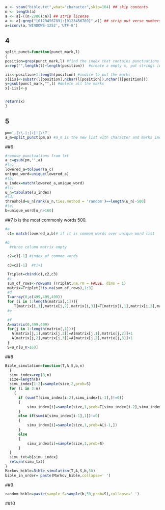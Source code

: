 

```{r setup, include=FALSE}
a <- scan("bible.txt",what="character",skip=104) ## skip contents
n <- length(a)
a <- a[-((n-2886):n)] ## strip license
a <- a[-grep("[0123456789]:[0123456789]",a)] ## strip out verse numbers
a=iconv(a,'WINDOWS-1252','UTF-8')
```

## 4 



```{r q4}
split_punct=function(punct_mark,l)
{
position=grep(punct_mark,l) #find the index that contains punctuations marks; return index
x=rep("",length(l)+length(position))  #create a empty x, put strings in it

iis<-position+1:length(position) #indice to put the marks
x[iis]<-substr(l[position],nchar(l[position]),nchar(l[position])) 
y=gsub(punct_mark,"",l) #delete all the marks
x[-iis]<-y


return(x)
}
```

## 5
```{r }
pm=',|\\.|;|:|!|\\?'
a_m=split_punct(pm,a) #a_m is the new list with character and marks individually
```


##6
```{r}
#remove punctuations from txt
a_c=gsub(pm,'',a)
#(a)
lowered_a=tolower(a_c)
unique_word=unique(lowered_a)
#(b)
u_index=match(lowered_a,unique_word)
#(c)
u_n=tabulate(u_index)
#(d)
threshold=u_n[rank(u_n,ties.method = 'random')==length(u_n)-500]
#(e)
b=unique_word[u_n>160]
```   



##7  b is the most commonly words 500.
```{r}
#a
 c1= match(lowered_a,b)# if it is common words over unique word list

#b
  #three column matrix empty
 
 c2=c1[-1] #index of common words
 
 c3=c2[-1]  #t1+1

 Triplet=cbind(c1,c2,c3)
 #c
 sum_of_rows<-rowSums (Triplet,na.rm = FALSE, dims = 1)
 matrix=Triplet[!is.na(sum_of_rows),1:3]
 #d
 T=array(0,c(499,499,499))
 for (i in 1:length(matrix[,1])){
    T[matrix[i,1],matrix[i,2],matrix[i,3]]=T[matrix[i,1],matrix[i,2],matrix[i,3]]+1}
 #e
 
 #f
 A=matrix(0,499,499)
 for(j in 1:length(matrix[,1])){
   A[matrix[j,1],matrix[j,2]]=A[matrix[j,1],matrix[j,2]]+1
   A[matrix[j,2],matrix[j,3]]=A[matrix[j,2],matrix[j,3]]+1
 }
 S=u_n[u_n>160]
```






##8
```{r}
Bible_simulation=function(T,A,S,b,n)
  {
  simu_index=rep(0,n)
  size=length(b)
  simu_index[1:2]=sample(size,2,prob=S)
  for (i in 3:n)
    {
      if (sum(T[simu_index[i-2],simu_index[i-1],]!=0))
      {
          simu_index[i]=sample(size,1,prob=T[simu_index[i-2],simu_index[i-1],])
      }
      else if(sum(A[simu_index[i-1],1])!=0)
      {
          simu_index[i]=sample(size,1,prob=A[i-1,])
      }
      else
      {
          simu_index[i]=sample(size,1,prob=S)
      }
  } 
  simu_txt=b[simu_index]
  return(simu_txt)
}
Markov_bible=Bible_simulation(T,A,S,b,50)
bible_in_order= paste(Markov_bible,collapse=' ')
```

##9
```{r}
random_bible=paste(sample_S=sample(b,50,prob=S),collapse=' ')

```

##10
```
```

